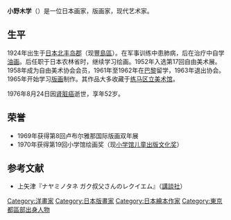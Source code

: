 '''小野木学'''（{{bd|1924年|1月13日|1976年|8月24日}}）是一位日本画家，版画家，现代艺术家。

==生平==
1924年出生于[[日本|日本]][[北丰岛郡|北丰岛郡]]（现[[豐島區|豐島區]]）。在军事训练中患肺病，后在治疗中自学[[油画|油画]]。后任职于日本农林省时，继续学习绘画。1952年入选第17回自由美术展。1958年成为自由美术协会会员，1961年至1962年在[[巴黎|巴黎]]留学，1963年退出协会。1965年开始学习[[版画|版画]]制作。其作品大多收藏于[[练马区立美术馆|练马区立美术馆]]。

1976年8月24日因[[肾脏癌|肾脏癌]]逝世，享年52岁。

==荣誉==
*1969年获得第8回卢布尔雅那国际版画双年展
*1970年获得第19回小学馆绘画奖（现[[小学馆儿童出版文化奖|小学馆儿童出版文化奖]]）

== 参考文献 ==
* 上矢津『ナヤミノタネ ガク叔父さんのレクイエム』（[[講談社|講談社]]）

{{DEFAULTSORT:Onoki Manafu }}
[[Category:洋畫家|Category:洋畫家]]
[[Category:日本版畫家|Category:日本版畫家]]
[[Category:日本繪本作家|Category:日本繪本作家]]
[[Category:東京都區部出身人物|Category:東京都區部出身人物]]